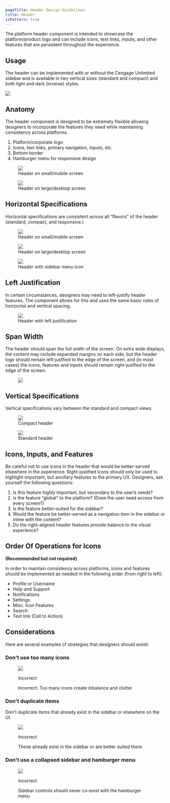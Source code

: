 ```yaml
---
pageTitle: Header Design Guidelines
title: Header
isPattern: true
---
```



<PageContent componentName="header" type="design">

<LeadParagraph>
  The platform header component is intended to showcase the platform/product
  logo and can include icons, text links, inputs, and other features that are
  persistent throughout the experience.
</LeadParagraph>

## Usage

The header can be implemented with or without the Cengage Unlimited sidebar and is available in two vertical sizes (standard and compact) and both light and dark (inverse) styles.

![ ](../../images/header/standard-header.png)

## Anatomy

The header component is designed to be extremely flexible allowing designers to incorporate the features they need while maintaining consistency across platforms.

1. Platform/corporate logo
1. Icons, text links, primary navigation, inputs, etc.
1. Bottom border
1. Hamburger menu for responsive design

<figure>
  <div className="background">
    <img src="../../images/header/anatomy-standard-responsive.png" alt=" " />
  </div>
  <figcaption>Header on small/mobile screen</figcaption>
</figure>

<figure className="with-background">
  <img src="../../images/header/anatomy-standard.png" alt=" " />
  <figcaption>Header on large/desktop screen</figcaption>
</figure>

## Horizontal Specifications

Horizontal specifications are consistent across all “flavors” of the header (standard, compact, and responsive.)

<figure>
  <img src="../../images/header/h-specs-standard-responsive.png" alt=" " />
  <figcaption>Header on small/mobile screen</figcaption>
</figure>

<figure>
  <img src="../../images/header/h-specs-standard.png" alt=" " />
  <figcaption>Header on large/desktop screen</figcaption>
</figure>

<figure>
  <img src="../../images/header/h-specs-standard-with-sidebar.png" alt=" " />
  <figcaption>Header with sidebar menu icon</figcaption>
</figure>

## Left Justification

In certain circumstances, designers may need to left-justify header features. The component allows for this and uses the same basic rules of horizontal and vertical spacing.

<figure>
  <img src="../../images/header/left-justification.png" alt=" " />
  <figcaption>Header with left justification</figcaption>
</figure>

## Span Width

The header should span the full width of the screen. On extra wide displays, the content may include expanded margins on each side, but the header logo should remain left-justfied to the edge of the screen, and (in most cases) the icons, features and inputs should remain right-justfied to the edge of the screen.

<figure>
  <img src="../../images/header/span-width.png" alt=" " />
</figure>

## Vertical Specifications

Vertical specifications vary between the standard and compact views.

<figure>
  <img src="../../images/header/v-specs-compact.png" alt=" " />
  <figcaption>Compact header</figcaption>
</figure>

<figure>
  <img src="../../images/header/v-specs-standard.png" alt=" " />
  <figcaption>Standard header</figcaption>
</figure>

## Icons, Inputs, and Features

Be careful not to use icons in the header that would be better-served elsewhere in the experience. Right-justified icons should only be used to highlight important, but ancillary features to the primary UX. Designers, ask yourself the following questions:

1. Is this feature highly important, but secondary to the user’s needs?
2. Is the feature “global” to the platform? (Does the user need access from every screen?)
3. Is the feature better-suited for the sidebar?
4. Would the feature be better-served as a navigation item in the sidebar or inline with the content?
5. Do the right-aligned header features provide balance to the visual experience?

## Order Of Operations for Icons

**(Recommended but not required)**

In order to maintain consistency across platforms, icons and features should be implemented as needed in the following order (from right to left):

- Profile or Username
- Help and Support
- Notifications
- Settings
- Misc. Icon Features
- Search
- Text link (Call to Action)

## Considerations

Here are several examples of strategies that designers should avoid:

### Don't use too many icons

<figure>
  <img src="../../images/header/too-many-icons.png" alt=" " />
  <figcaption>
    <p className="title title-incorrect">Incorrect</p>
    <p>Incorrect: Too many icons create inbalance and clutter</p>
  </figcaption>
</figure>

### Don't duplicate items

Don't duplicate items that already exist in the sidebar or elsewhere on the UI.

<figure>
  <img src="../../images/header/duplicate-sidebar.png" alt=" " />
  <figcaption>
    <p className="title title-incorrect">Incorrect</p>
    <p>These already exist in the sidebar or are better suited there</p>
  </figcaption>
</figure>

### Don't use a collapsed sidebar and hamburger menu

<figure>
  <img src="../../images/header/sidebar-and-hamburger.png" alt=" " />
  <figcaption>
    <p className="title title-incorrect">Incorrect</p>
    <p>Sidebar controls should never co-exist with the hamburger menu</p>
  </figcaption>
</figure>

</PageContent>
